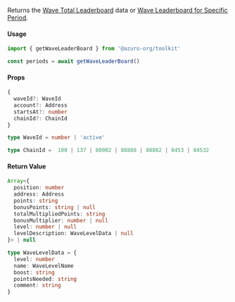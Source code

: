 Returns the [Wave Total Leaderboard](/hub/apps/guides/azuro-waves#fetch-total-leaderboard) data or [Wave Leaderboard for Specific Period](/hub/apps/guides/azuro-waves#fetch-leaderboard-for-specific-period).

#### Usage

```ts
import { getWaveLeaderBoard } from '@azuro-org/toolkit'

const periods = await getWaveLeaderBoard()
```

#### Props

```ts
{
  waveId?: WaveId
  account?: Address
  startsAt?: number
  chainId?: ChainId
}
```

```ts
type WaveId = number | 'active'

type ChainId =  100 | 137 | 80002 | 88888 | 88882 | 8453 | 84532
```

#### Return Value

```ts
Array<{
  position: number
  address: Address
  points: string
  bonusPoints: string | null
  totalMultipliedPoints: string
  bonusMultiplier: number | null
  level: number | null
  levelDescription: WaveLevelData | null
}> | null
```

```ts
type WaveLevelData = {
  level: number
  name: WaveLevelName
  boost: string
  pointsNeeded: string
  comment: string
}
```
